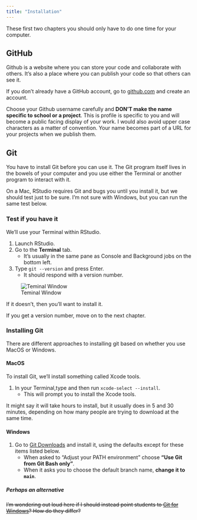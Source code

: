```yaml
---
title: "Installation"
---
```


These first two chapters you should only have to do one time for your computer.


## GitHub

Github is a website where you can store your code and collaborate with others. It's also a place where you can publish your code so that others can see it.

If you don't already have a GitHub account, go to [github.com](http://github.com) and create an account.

:::callout-important
Choose your Github username carefully and **DON'T make the name specific to school or a project**. This is profile is specific to you and will become a public facing display of your work. I would also avoid upper case characters as a matter of convention. Your name becomes part of a URL for your projects when we publish them.
:::

## Git

You have to install Git before you can use it. The Git program itself lives in the bowels of your computer and you use either the Terminal or another program to interact with it.

On a Mac, RStudio requires Git and bugs you until you install it, but we should test just to be sure. I'm not sure with Windows, but you can run the same test below.

### Test if you have it

We'll use your Terminal within RStudio.

1. Launch RStudio.
2. Go to the **Terminal** tab.
    - It's usually in the same pane as Console and Background jobs on the bottom left.
3. Type `git --version` and press Enter.
    - It should respond with a version number.
  
![Teminal Window](images/git-version.png)

If it doesn't, then you'll want to install it.

If you get a version number, move on to the next chapter.

### Installing Git

There are different approaches to installing git based on whether you use MacOS or Windows.

::: {.panel-tabset}

#### MacOS

To install Git, we'll install something called Xcode tools.

1. In your Terminal,type and then run `xcode-select --install`.
    - This will prompt you to install the Xcode tools.

It might say it will take hours to install, but it usually does in 5 and 30 minutes, depending on how many people are trying to download at the same time.

#### Windows

1. Go to [Git Downloads](https://git-scm.com/downloads) and install it, using the defaults except for these items listed below.
    - When asked to "Adjust your PATH environment" choose **"Use Git from Git Bash only"**.
    - When it asks you to choose the default branch name, **change it to `main`**.

##### Perhaps an alternative

~~I'm wondering out loud here if I should instead point students to [Git for Windows](https://gitforwindows.org/)? How do they differ?~~

:::


